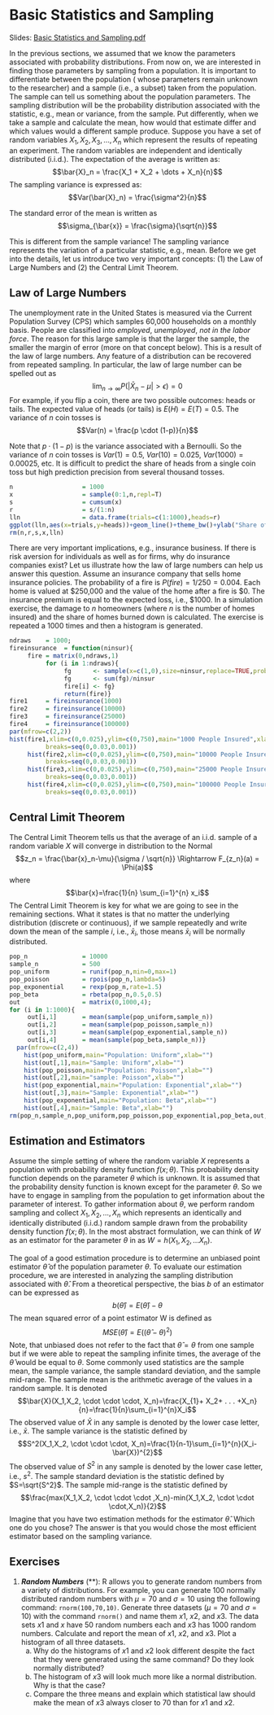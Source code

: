 # Basic Statistics and Sampling

Slides: [Basic Statistics and Sampling.pdf](https://github.com/jrfdumortier/slidesstatistics/raw/main/BasicStatisticsSampling.pdf)


In the previous sections, we assumed that we know the parameters associated with probability distributions. From now on, we are interested in finding those parameters by sampling from a population. It is important to differentiate between the population ( whose parameters remain unknown to the researcher) and a sample (i.e., a subset) taken from the population. The sample can tell us something about the population parameters. The sampling distribution will be the probability distribution associated with the statistic, e.g., mean or variance, from the sample. Put differently, when we take a sample and calculate the mean, how would that estimate differ and which values would a different sample produce. Suppose you have a set of random variables $X_1, X_2, X_3, \dots , X_n$ which represent the results of repeating an experiment. The random variables are independent and identically distributed (i.i.d.). The expectation of the average is written as:
$$\bar{X}_n = \frac{X_1 + X_2 + \dots + X_n}{n}$$
The sampling variance is expressed as:
$$Var(\bar{X}_n) = \frac{\sigma^2}{n}$$

The standard error of the mean is written as
$$\sigma_{\bar{x}} = \frac{\sigma}{\sqrt{n}}$$

This is different from the sample variance! The sampling variance represents the variation of a particular statistic, e.g., mean. Before we get into the details, let us introduce two very important concepts: (1) the Law of Large Numbers and (2) the Central Limit Theorem. 

## Law of Large Numbers
The unemployment rate in the United States is measured via the Current Population Survey (CPS) which samples 60,000 households on a monthly basis. People are classified into *employed*, *unemployed*, *not in the labor force*. The reason for this large sample is that the larger the sample, the smaller the margin of error (more on that concept below). This is a result of the law of large numbers. Any feature of a distribution can be recovered from repeated sampling. In particular, the law of large number can be spelled out as
$$\lim_{n \rightarrow \infty} P(|\bar{X}_n - \mu | > \epsilon) = 0$$
For example, if you flip a coin, there are two possible outcomes: heads or tails. The expected value of heads (or tails) is $E(H)=E(T)=0.5$. The variance of $n$ coin tosses is
$$Var(n) = \frac{p \cdot (1-p)}{n}$$

Note that $p \cdot (1-p)$ is the variance associated with a Bernoulli. So the variance of $n$ coin tosses is $Var(1) = 0.5$, $Var(10) = 0.025$, $Var(1000) = 0.00025$, etc. It is difficult to predict the share of heads from a single coin toss but high prediction precision from several thousand tosses.

```r
n                   = 1000
x                   = sample(0:1,n,repl=T)
s                   = cumsum(x)
r                   = s/(1:n)
lln                 = data.frame(trials=c(1:1000),heads=r)
ggplot(lln,aes(x=trials,y=heads))+geom_line()+theme_bw()+ylab("Share of Heads")+ylim(0,1)+xlab("Trials")
rm(n,r,s,x,lln)
```

There are very important implications, e.g., insurance business. If there is risk aversion for individuals as well as for firms, why do insurance companies exist? Let us illustrate how the law of large numbers can help us answer this question. Assume an insurance company that sells home insurance policies. The probability of a fire is $P(fire)=1/250=0.004$. Each home is valued at \$250,000 and the value of the home after a fire is \$0. The insurance premium is equal to the expected loss, i.e., \$1000. In a simulation exercise, the damage to $n$ homeowners (where $n$ is the number of homes insured) and the share of homes burned down is calculated. The exercise is repeated a 1000 times and then a histogram is generated.

```r
ndraws    = 1000;
fireinsurance  = function(ninsur){
     fire = matrix(0,ndraws,1)
          for (i in 1:ndraws){
               fg      <- sample(x=c(1,0),size=ninsur,replace=TRUE,prob=c(1/250,249/250))
               fg      <- sum(fg)/ninsur
               fire[i] <- fg}
               return(fire)}
fire1     = fireinsurance(1000)
fire2     = fireinsurance(10000)
fire3     = fireinsurance(25000)
fire4     = fireinsurance(100000)
par(mfrow=c(2,2))
hist(fire1,xlim=c(0,0.025),ylim=c(0,750),main="1000 People Insured",xlab="",
          breaks=seq(0,0.03,0.001))
     hist(fire2,xlim=c(0,0.025),ylim=c(0,750),main="10000 People Insured",xlab="",
          breaks=seq(0,0.03,0.001))
     hist(fire3,xlim=c(0,0.025),ylim=c(0,750),main="25000 People Insured",xlab="",
          breaks=seq(0,0.03,0.001))
     hist(fire4,xlim=c(0,0.025),ylim=c(0,750),main="100000 People Insured",xlab="",
          breaks=seq(0,0.03,0.001))
```

## Central Limit Theorem
The Central Limit Theorem tells us that the average of an i.i.d. sample of a random variable $X$ will converge in distribution to the Normal
$$z_n =  \frac{\bar{x}_n-\mu}{\sigma / \sqrt{n}} \Rightarrow F_{z_n}(a) = \Phi(a)$$
where 
$$\bar{x}=\frac{1}{n} \sum_{i=1}^{n} x_i$$
The Central Limit Theorem is key for what we are going to see in the remaining sections. What it states is that no matter the underlying distribution (discrete or continuous), if we sample repeatedly and write down the mean of the sample $i$, i.e., $\bar{x}_i$, those means $\bar{x}_i$ will be normally distributed. 

```r
pop_n               = 10000
sample_n            = 500
pop_uniform         = runif(pop_n,min=0,max=1)
pop_poisson         = rpois(pop_n,lambda=5)
pop_exponential     = rexp(pop_n,rate=1.5)
pop_beta            = rbeta(pop_n,0.5,0.5)
out                 = matrix(0,1000,4);
for (i in 1:1000){
     out[i,1]       = mean(sample(pop_uniform,sample_n))
     out[i,2]       = mean(sample(pop_poisson,sample_n))
     out[i,3]       = mean(sample(pop_exponential,sample_n))
     out[i,4]       = mean(sample(pop_beta,sample_n))}
  par(mfrow=c(2,4))
    hist(pop_uniform,main="Population: Uniform",xlab="")
    hist(out[,1],main="Sample: Uniform",xlab="")
    hist(pop_poisson,main="Population: Poisson",xlab="")
    hist(out[,2],main="sample: Poisson",xlab="")
    hist(pop_exponential,main="Population: Exponential",xlab="")
    hist(out[,3],main="Sample: Exponential",xlab="")
    hist(pop_exponential,main="Population: Beta",xlab="")
    hist(out[,4],main="Sample: Beta",xlab="")
rm(pop_n,sample_n,pop_uniform,pop_poisson,pop_exponential,pop_beta,out,i)
```

## Estimation and Estimators
Assume the simple setting of where the random variable $X$ represents a population with probability density function $f(x;\theta)$. This probability density function depends on the parameter $\theta$ which is unknown. It is assumed that the probability density function is known except for the parameter $\theta$. So we have to engage in sampling from the population to get information about the parameter of interest. To gather information about $\theta$, we perform random sampling and collect $X_1, X_2, \dots, X_n$ which represents an identically and identically distributed (i.i.d.)  random sample drawn from the probability density function $f(x;\theta)$. In the most abstract formulation, we can think of $W$ as an estimator for the parameter $\theta$ in as $W=h(X_1, X_2, \dots X_n)$.

The goal of a good estimation procedure is to determine an unbiased point estimator $\hat{\theta}$ of the population parameter $\theta$. To evaluate our estimation procedure, we are interested in analyzing the sampling distribution associated with $\hat{\theta}$. From a theoretical perspective, the bias $b$ of an estimator can be expressed as 
$$b(\hat{\theta})=E(\hat{\theta})-\theta$$
The mean squared error of a point estimator W is defined as 
$$MSE(\hat{\theta})=E((\hat{\theta}-\theta)^2)$$
Note, that unbiased does not refer to the fact that $\hat{\theta}=\theta$ from one sample but if we were able to repeat the sampling infinite times, the average of the $\hat{\theta}$ would be equal to $\theta$. Some commonly used statistics are the sample mean, the sample variance, the sample standard deviation, and the sample mid-range. The sample mean is the arithmetic average of the values in a random sample. It is denoted
$$\bar{X}(X_1,X_2, \cdot \cdot \cdot, X_n)=\frac{X_{1}+ X_2+ . . . +X_n}{n}=\frac{1}{n}\sum_{i=1}^{n}X_i$$
The observed value of $\bar{X}$ in any sample is denoted by the lower case letter, i.e., $\bar{x}$. The sample variance is the statistic defined by
$$S^2(X_1,X_2, \cdot \cdot \cdot, X_n)=\frac{1}{n-1}\sum_{i=1}^{n}(X_i-\bar{X})^{2}$$
The observed value of ${S^2}$ in any sample is denoted by the lower case letter, i.e., ${s^2}$. The sample standard deviation is the statistic defined by $S=\sqrt{S^2}$. The sample mid-range is the statistic defined by
$$\frac{max(X_1,X_2, \cdot \cdot \cdot ,X_n)-min(X_1,X_2, \cdot \cdot \cdot,X_n)}{2}$$
Imagine that you have two estimation methods for the estimator $\hat{\theta}$. Which one do you chose? The answer is that you would chose the most efficient estimator based on the sampling variance. 
    
## Exercises

1. ***Random Numbers*** (\*\*): R allows you to generate random numbers from a variety of distributions. For example, you can generate 100 normally distributed random numbers with $\mu=70$ and $\sigma = 10$ using the following command: `rnorm(100,70,10)`. Generate three datasets ($\mu=70$ and $\sigma = 10$) with the command `rnorm()` and name them $x1$, $x2$, and $x3$. The data sets $x1$ and $x$ have 50 random numbers each and $x3$ has 1000 random numbers. Calculate and report the mean of $x1$, $x2$, and $x3$. Plot a histogram of all three datasets.
    a. Why do the histograms of $x1$ and $x2$ look different despite the fact that they were generated using the same command? Do they look normally distributed?
    b. The histogram of $x3$ will look much more like a normal distribution. Why is that the case?
    c. Compare the three means and explain which statistical law should make the mean of $x3$ always closer to 70 than for $x1$ and $x2$.
